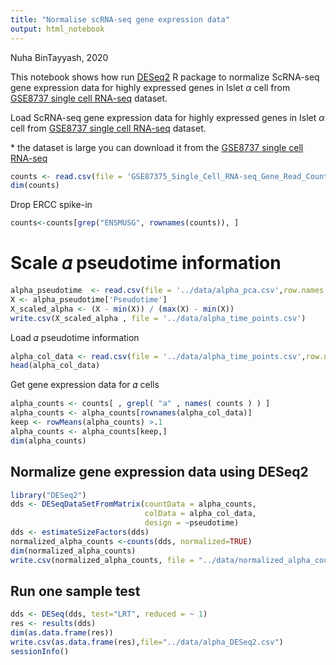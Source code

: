 ```yaml
---
title: "Normalise scRNA-seq gene expression data"
output: html_notebook
---
```


Nuha BinTayyash, 2020

This notebook shows how run [DESeq2](https://bioconductor.org/packages/release/bioc/html/DESeq2.html) R package to normalize ScRNA-seq gene expression data for highly expressed genes in Islet $\alpha$ cell from [GSE8737 single cell RNA-seq ](https://www.ncbi.nlm.nih.gov/geo/query/acc.cgi?acc=GSE87375) dataset.

Load ScRNA-seq gene expression data for highly expressed genes in Islet $\alpha$ cell from [GSE8737 single cell RNA-seq ](https://www.ncbi.nlm.nih.gov/geo/query/acc.cgi?acc=GSE87375) dataset. 

\* the dataset is large you can download it from the [GSE8737 single cell RNA-seq ](https://www.ncbi.nlm.nih.gov/geo/query/acc.cgi?acc=GSE87375)
```r
counts <- read.csv(file = 'GSE87375_Single_Cell_RNA-seq_Gene_Read_Count.csv',row.names = 1, header = TRUE)
dim(counts)
```
Drop ERCC spike-in 
```r
counts<-counts[grep("ENSMUSG", rownames(counts)), ]
```
# Scale  𝛼  pseudotime information
```r
alpha_pseudotime  <- read.csv(file = '../data/alpha_pca.csv',row.names = 1, header = TRUE)
X <- alpha_pseudotime['Pseudotime']
X_scaled_alpha <- (X - min(X)) / (max(X) - min(X)) 
write.csv(X_scaled_alpha , file = '../data/alpha_time_points.csv')

```

Load  𝛼  pseudotime information
```r
alpha_col_data <- read.csv(file = '../data/alpha_time_points.csv',row.names = 1, header = TRUE)
head(alpha_col_data)
```
Get gene expression data for  𝛼  cells
```r
alpha_counts <- counts[ , grepl( "a" , names( counts ) ) ]
alpha_counts <- alpha_counts[rownames(alpha_col_data)]
keep <- rowMeans(alpha_counts) >.1
alpha_counts <- alpha_counts[keep,]
dim(alpha_counts)
```

## Normalize gene expression data using DESeq2
```r
library("DESeq2")
dds <- DESeqDataSetFromMatrix(countData = alpha_counts,
                              colData = alpha_col_data,
                              design = ~pseudotime)
dds <- estimateSizeFactors(dds)
normalized_alpha_counts <-counts(dds, normalized=TRUE)
dim(normalized_alpha_counts)
write.csv(normalized_alpha_counts, file = "../data/normalized_alpha_counts.csv")
```

## Run one sample test
```r
dds <- DESeq(dds, test="LRT", reduced = ~ 1)
res <- results(dds)
dim(as.data.frame(res))
write.csv(as.data.frame(res),file="../data/alpha_DESeq2.csv")
sessionInfo()
```
